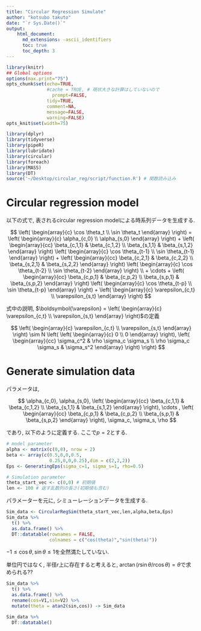 ```yaml
---
title: "Circular Regression Simulate"
author: "kotsubo takuto"
date: "`r Sys.Date()`"
output: 
    html_document:
      md_extensions: -ascii_identifiers
      toc: true
      toc_depth: 3
---
```


```r
library(knitr)
## Global options
options(max.print="75")
opts_chunk$set(echo=TRUE,
               #cache = TRUE, # 現状大きな計算はしていないので
	             prompt=FALSE,
               tidy=TRUE,
               comment=NA,
               message=FALSE,
               warning=FALSE)
opts_knit$set(width=75)
```

```r
library(dplyr)
library(tidyverse)
library(pipeR)
library(lubridate)
library(circular)
library(foreach)
library(MASS)
library(DT)
source('~/Desktop/circular_reg/script/function.R') # 関数読み込み
```

# Circular regression model

以下の式で, 表されるcircular regression modelによる時系列データを生成する.

$$
\left(
  \begin{array}{c}
    \cos \theta_t \\
    \sin \theta_t
  \end{array}
\right) =
\left(
  \begin{array}{c}
    \alpha_{c,0} \\
    \alpha_{s,0}
  \end{array} 
\right) +
\left(
  \begin{array}{cc}
    \beta_{c,1,1} & \beta_{c,1,2} \\
    \beta_{s,1,1} & \beta_{s,1,2}
  \end{array}
\right)
\left(
  \begin{array}{c}
    \cos \theta_{t-1} \\
    \sin \theta_{t-1}
  \end{array} 
\right) +
\left(
  \begin{array}{cc}
    \beta_{c,2,1} & \beta_{c,2,2} \\
    \beta_{s,2,1} & \beta_{s,2,2}
  \end{array} 
\right)
\left(
  \begin{array}{c}
    \cos \theta_{t-2} \\
    \sin \theta_{t-2}
  \end{array} 
\right) \\ + \cdots +
\left(
  \begin{array}{cc}
    \beta_{c,p,1} & \beta_{c,p,2} \\
    \beta_{s,p,1} & \beta_{s,p,2}
  \end{array}
\right)
\left(
  \begin{array}{c}
    \cos \theta_{t-p} \\
    \sin \theta_{t-p}
  \end{array} 
\right) +
\left(  
  \begin{array}{c}
    \varepsilon_{c,t} \\
    \varepsilon_{s,t}
  \end{array}
\right)
$$

式中の説明, $\boldsymbol{\varepsilon} = 
\left(  
  \begin{array}{c}
    \varepsilon_{c,t} \\
    \varepsilon_{s,t}
  \end{array}
\right)$の定義

$$
\left(
  \begin{array}{c}
    \varepsilon_{c,t} \\
    \varepsilon_{s,t}
  \end{array} 
\right) \sim 
N 
\left(
  \left(
    \begin{array}{c}
      0 \\
      0
    \end{array}
  \right),
  \left(
    \begin{array}{cc}
      \sigma_c^2 & \rho \sigma_c \sigma_s \\
      \rho \sigma_c \sigma_s & \sigma_s^2
    \end{array}
  \right)
\right)
$$

# Generate simulation data

パラメータは, 

$$ \alpha_{c,0}, \alpha_{s,0}, \left(
  \begin{array}{cc}
    \beta_{c,1,1} & \beta_{c,1,2} \\
    \beta_{s,1,1} & \beta_{s,1,2}
  \end{array}
\right), \cdots , \left(
  \begin{array}{cc}
    \beta_{c,p,1} & \beta_{c,p,2} \\
    \beta_{s,p,1} & \beta_{s,p,2}
  \end{array}
\right), \sigma_c, \sigma_s, \rho $$

であり, 以下のように定義する. ここで$p=2$とする.

```r
# model parameter
alpha <- matrix(c(0,0), nrow = 2)
beta <- array(c(0.5,0,0,0.5,
                0.25,0,0,0.25),dim = c(2,2,2))
Eps <- GeneratingEps(sigma_c=1, sigma_s=1, rho=0.5)

# Simulation parameter
theta_start_vec <- c(0,0) # 初期値
len <- 100 # 返す乱数列の長さ(初期値も含む)
```

パラメーターを元に, シミューレーションデータを生成する.

```r
Sim_data <- CircularRegSim(theta_start_vec,len,alpha,beta,Eps)
Sim_data %>% 
  t() %>% 
  as.data.frame() %>% 
  DT::datatable(rownames = FALSE,
                colnames = c("cos(theta)","sin(theta)"))
```

$- 1 \leq \cos \theta, \sin \theta \leq 1$を全然満たしていない.

単位円ではなく, 半径$r$上に存在すると考えると, $\arctan(r\sin\theta/r \cos\theta) = \theta$で求められる??

```r
Sim_data %>% 
  t() %>% 
  as.data.frame() %>%
  rename(cos=V1,sin=V2) %>% 
  mutate(theta = atan2(sin,cos)) -> Sim_data
```

```r
Sim_data %>% 
  DT::datatable()
```




